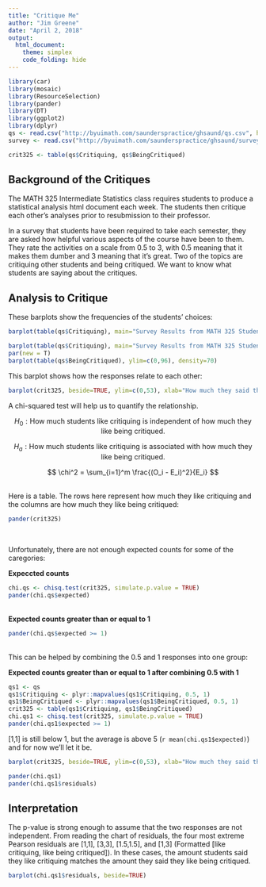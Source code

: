 ```yaml
---
title: "Critique Me"
author: "Jim Greene"
date: "April 2, 2018"
output: 
  html_document:
    theme: simplex
    code_folding: hide
---
```


```r
library(car)
library(mosaic)
library(ResourceSelection)
library(pander)
library(DT)
library(ggplot2)
library(dplyr)
qs <- read.csv("http://byuimath.com/saunderspractice/ghsaund/qs.csv", header=TRUE)
survey <- read.csv("http://byuimath.com/saunderspractice/ghsaund/survey.csv", header=TRUE)

crit325 <- table(qs$Critiquing, qs$BeingCritiqued)
```

## Background of the Critiques

The MATH 325 Intermediate Statistics class requires students to produce a statistical analysis html document each week. The students then critique each other's analyses prior to resubmission to their professor.

In a survey that students have been required to take each semester, they are asked how helpful various aspects of the course have been to them. They rate the activities on a scale from 0.5 to 3, with 0.5 meaning that it makes them dumber and 3 meaning that it's great. Two of the topics are critiquing other students and being critiqued. We want to know what students are saying about the critiques.

## Analysis to Critique

These barplots show the frequencies of the students' choices:
```r
barplot(table(qs$Critiquing), main="Survey Results from MATH 325 Students", xlab="How much they said they like critiquing", ylim=c(0,96))
```

```r
barplot(table(qs$Critiquing), main="Survey Results from MATH 325 Students", xlab="How much they said they like being critiqued", ylim=c(0,96), col="#444444")
par(new = T)
barplot(table(qs$BeingCritiqued), ylim=c(0,96), density=70)
```

This barplot shows how the responses relate to each other:
```r
barplot(crit325, beside=TRUE, ylim=c(0,53), xlab="How much they said they like being critiqued", legend=TRUE, args.legend = list(x="topleft", bty='n', title="How much they said they like critiquing"), main="Survey Results from MATH 325 Students")
```

A chi-squared test will help us to quantify the relationship.

$$
H_0: \text{How much students like critiquing is independent of how much they like being critiqued.}
$$

$$
H_a: \text{How much students like critiquing is associated with how much they like being critiqued.}
$$

$$
  \chi^2 = \sum_{i=1}^m \frac{(O_i - E_i)^2}{E_i}
$$

</br>Here is a table. The rows here represent how much they like critiquing and the columns are how much they like being critiqued:
```r
pander(crit325)
```
</br>

Unfortunately, there are not enough expected counts for some of the caregories:</br>

**Expeccted counts**
```r
chi.qs <- chisq.test(crit325, simulate.p.value = TRUE)
pander(chi.qs$expected)
```

</br>
**Expected counts greater than or equal to 1**
```r
pander(chi.qs$expected >= 1)
```

</br>
This can be helped by combining the 0.5 and 1 responses into one group:

**Expected counts greater than or equal to 1 after combining 0.5 with 1**
```r
qs1 <- qs
qs1$Critiquing <- plyr::mapvalues(qs1$Critiquing, 0.5, 1)
qs1$BeingCritiqued <- plyr::mapvalues(qs1$BeingCritiqued, 0.5, 1)
crit325 <- table(qs1$Critiquing, qs1$BeingCritiqued)
chi.qs1 <- chisq.test(crit325, simulate.p.value = TRUE)
pander(chi.qs1$expected >= 1)
```
[1,1] is still below 1, but the average is above 5 (`r mean(chi.qs1$expected)`) and  for now we'll let it be.

```r
barplot(crit325, beside=TRUE, ylim=c(0,53), xlab="How much they said they like being critiqued", legend=TRUE, args.legend = list(x="topleft", bty='n', title="How much they said they like critiquing"), main="Survey Results from MATH 325 Students")
```


```r
pander(chi.qs1)
pander(chi.qs1$residuals)
```

## Interpretation

The p-value is strong enough to assume that the two responses are not independent. From reading the chart of residuals, the four most extreme Pearson residuals are [1,1], [3,3], [1.5,1.5], and [1,3] (Formatted [like critiquing, like being critiqued]). In these cases, the amount students said they like critiquing matches the amount they said they like being critiqued. 
```r
barplot(chi.qs1$residuals, beside=TRUE)
```

